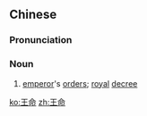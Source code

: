 ==Chinese==
{{zh-forms}}

===Pronunciation===
{{zh-pron
|m=wángmìng
|cat=n
}}

===Noun===
{{zh-noun}}

# [[emperor]]'s [[order]]s; [[royal]] [[decree]]

[[ko:王命]]
[[zh:王命]]